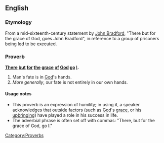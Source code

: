 ==English==

===Etymology===
From a mid-sixteenth-century statement by [[w:John Bradford|John Bradford]], "There but for the grace of God, goes John Bradford", in reference to a group of prisoners being led to be executed.

===Proverb===
'''[[there|There]] [[but]] [[for]] [[the]] [[grace]] [[of]] [[God]] [[go]] [[I]].'''

# Man's fate is in [[God]]'s hands.
# ''More generally'', our fate is not entirely in our own hands.

====Usage notes====
* This proverb is an expression of humility; in using it, a speaker acknowledges that outside factors (such as [[God]]'s [[grace]], or his [[upbringing]]) have played a role in his success in life.
* The adverbial phrase is often set off with commas: "There, but for the grace of God, go I."

[[Category:Proverbs]]